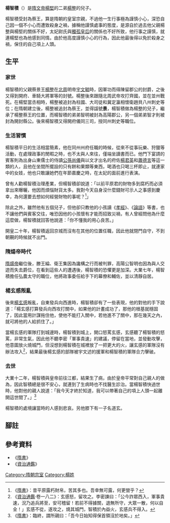 '''楊智積'''（{{bd|6世紀||616年|catIdx=Y}}）是[[隋文帝|隋文帝]][[楊堅|楊堅]]的二弟[[楊整|楊整]]的兒子。

楊智積受封為蔡王，算是隋朝的皇室宗親，不過他一生行事極為謹慎小心，深恐自己因一個不小心而遭致殺身之禍，據稱他謹慎處事的態度，是源自於過去他父親楊整與楊堅的關係不好，太妃尉氏與[[獨孤皇后|獨孤皇后]]的關係也不好所致，他行事之謹慎，就連楊堅也為他感到同情。由於他高度謹慎小心的行為，因此他最後得以免於殺身之禍，保住的自己項上人頭。

==生平==
===家世===
楊智積的父親蔡景王[[楊整|楊整]]在[[北周|北周]]明帝[[宇文毓|宇文毓]]時，因軍功而得陳留郡公的封爵，之後又得到開府、車騎大將軍等的封號。楊整後來跟隨北周武帝攻打齊國，並在並州戰死。在楊堅當丞相時，楊整被追封為柱國、大司徒和冀定瀛相懷衛趙貝八州刺史等位；在隋朝建立後，楊整被追封為蔡王，並得諡號'''景'''，楊智積做為楊整的兒子，繼承了楊整蔡王的位置，而楊智積的弟弟智明被封為高陽郡公，另一個弟弟智才則被封為開封縣公。後來楊智積又得開府儀同三司，授同州刺史等職位。

===生活習慣===
楊智積平日的生活相當簡素，他在同州州府任職的時候，從來不從事玩樂、狩獵等活動，在處理政事的閒暇之時，也不太與人來往，僅端坐讀書而已。他門下宴請的賓客則為出身山東儒士的侍讀[[公孫尚儀|公孫尚儀]]與以文才出名的府佐[[楊君英|楊君英]]和[[蕭德言|蕭德言]]等這一類的人，且他在坐間所擺設的只有餅和果類等東西，喝酒也只喝三杯即止，就連家中的女妓，他也只敢讓她們在年節嘉慶之時，在太妃的面前進行表演。

曾有人勸楊智積治理產業，但楊智積卻說道：「以前平原君的財物多到腐朽而必須拿出來曝曬，他因而煩惱財貨太多。我對今天自身沒什麼錢財可示人之事感到慶幸，為何還要去想如何經營財物的事呢？<ref>《[[隋書|隋書]]》：昔平原露朽財帛，苦其多也。吾幸無可露，何更營乎？</ref>」

除此之外，雖然他有五個兒子，但他卻只教他的小孩讀《[[孝經|孝經]]》、《[[論語|論語]]》等書，也不讓他們與賓客交往，唯恐因他的小孩懷有才能而招致災禍，有人曾經問他為什麼這麼做，楊智積就回答他說道：「你不懂我的用心良苦。」

開皇二十年，楊智積返回京城而沒有在其他的位置任職，因此他就閉門自守，不到朝覲的時候就不出門。

===隋煬帝時代===
[[隋煬帝|隋煬帝]]繼位後，滕王綸、衛王集因為讒構之行而被判罪，高陽公智明也因為與人交遊而失去爵位，在看到這些人的遭遇後，楊智積的恐懼更是加深。大業七年，楊智積擔任弘農太守的職位，他將政事委任給手下的幕僚和輔佐，並以清靜自居。

===楊玄感叛亂===
後來[[楊玄感|楊玄感]]叛亂，自東發兵向西進時，楊智積卻有了一些表現，他的對他的手下說道：「楊玄感打算發兵向西攻打關中，如果他的計畫成功了，那他的根基就穩固了，因此當用計謀拖住他，使他不能打入關中，若他進不了關中，那在幾天之內，就可將他的人給抓住了。」

當楊玄感的軍隊打到城邊時，楊智積到城上，開口怒罵玄感，玄感聽了楊智積的怒罵，非常生氣，因此他不聽李密「軍事貴速」的建議，停留在當地，並發動攻擊，他意圖放火燒城門，但沒想到楊智積在城裡放了一把更大的火，讓玄感的軍隊沒有辦法攻入<ref>《[[資治通鑑|資治通鑑]]‧卷一八二》：玄感怒，留攻之。李密諫曰：「公今詐眾西入，軍事貴速，況乃追兵將至，安可稽留！若前不得據關，退無所守，大眾一散，何以自全！」玄感不從，遂攻之，燒其城門，智積於內益火，玄感兵不得入。</ref>，結果最後楊玄感的部隊被宇文述的援軍和楊智積的軍隊合力擊破。

===去世===
大業十二年，楊智積與皇帝前往江都，結果生了病，由於皇帝平常對自己親人的做為，因此智積總是很不安心，就連到了生病時也不找醫生診治。當楊智積快過世時，他對他的親人說道：「我今天才終於知道，我可以帶著自己的項上人頭一起離開這世間了。」<ref>《[[隋書|隋書]]》：臨終，謂所親曰：「吾今日始知得保首領沒於地矣。」</ref>

楊智積的處境讓當時的人感到悲哀。另他膝下有一子名道玄。

==腳註==
<references />

==參考資料==
*《[[隋書|隋書]]》
*《[[資治通鑑|資治通鑑]]》


[[Category:隋朝宗室|Category:隋朝宗室]]
[[Category:楊姓|Category:楊姓]]